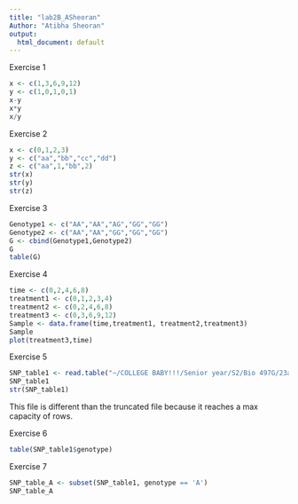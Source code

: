 ```yaml
---
title: "lab2B_ASheoran"
Author: "Atibha Sheoran"
output:
  html_document: default
---
```


Exercise 1
```r
x <- c(1,3,6,9,12)
y <- c(1,0,1,0,1)
x-y
x*y
x/y
```

Exercise 2
```r
x <- c(0,1,2,3)
y <- c("aa","bb","cc","dd")
z <- c("aa",1,"bb",2)
str(x)
str(y)
str(z)
```

Exercise 3
```r
Genotype1 <- c("AA","AA","AG","GG","GG")
Genotype2 <- c("AA","AA","GG","GG","GG")
G <- cbind(Genotype1,Genotype2)
G
table(G)
```

Exercise 4
```r
time <- c(0,2,4,6,8)
treatment1 <- c(0,1,2,3,4)
treatment2 <- c(0,2,4,6,8)
treatment3 <- c(0,3,6,9,12)
Sample <- data.frame(time,treatment1, treatment2,treatment3)
Sample
plot(treatment3,time)
```

Exercise 5
```r
SNP_table1 <- read.table("~/COLLEGE BABY!!!/Senior year/S2/Bio 497G/23andMe_complete.txt", header = TRUE, sep ="\t")
SNP_table1
str(SNP_table1)
```
This file is different than the truncated file because it reaches a max capacity of rows.

Exercise 6
```r
table(SNP_table1$genotype)
```

Exercise 7
```r
SNP_table_A <- subset(SNP_table1, genotype == 'A')
SNP_table_A
```